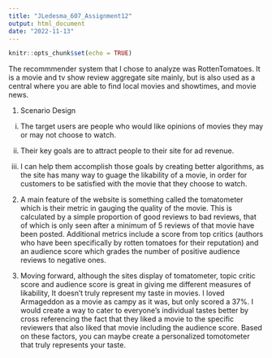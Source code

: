 ---
title: "JLedesma_607_Assignment12"
output: html_document
date: "2022-11-13"
---

```{r setup, include=FALSE}
knitr::opts_chunk$set(echo = TRUE)
```

The recommmender system that I chose to analyze was RottenTomatoes.  It is a movie and tv show review aggregate site mainly, but is also used as a central where you are able to find local movies and showtimes, and movie news.

1)  Scenario Design

i. The target users are people who would like opinions of movies they may or may not choose to watch.  

  ii. Their key goals are to attract people to their site for ad revenue.  

  iii. I can help them accomplish those goals by creating better algorithms, as the site has many way to guage the         likability of a movie, in order for customers to be satisfied with the movie that they choose to watch.

2)  A main feature of the website is something called the tomatometer which is their metric in gauging the quality of the movie.  This is calculated by a simple proportion of good reviews to bad reviews, that of which is only seen after a minimum of 5 reviews of that movie have been posted.  Additional metrics include a score from top critics (authors who have been specifically by rotten tomatoes for their reputation) and an audience score which grades the number of positive audience reviews to negative ones.

3) Moving forward, although the sites display of tomatometer, topic critic score and audience score is great in giving me different measures of likability,  It doesn't truly represent my taste in movies.  I loved Armageddon as a movie as campy as it was, but only scored a 37%.  I would create a way to cater to everyone's individual tastes better by cross referencing the fact that they liked a movie to the specific reviewers that also liked that movie including the audience score.  Based on these factors, you can maybe create a personalized tomotometer that truly represents your taste.










